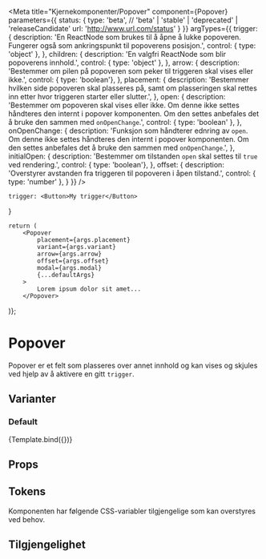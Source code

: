 

<Meta
    title="Kjernekomponenter/Popover"
    component={Popover}
    parameters={{
        status: {
            type: 'beta', // 'beta' | 'stable' | 'deprecated' | 'releaseCandidate'
            url: 'http://www.url.com/status'
        }
    }}
    argTypes={{
        trigger: {
            description: 'En ReactNode som brukes til å åpne å lukke popoveren. Fungerer også som ankringspunkt til popoverens posisjon.',
            control: { type: 'object' },
        },
        children: {
            description: 'En valgfri ReactNode som blir popoverens innhold.',
            control: { type: 'object' },
        },
        arrow: {
            description: 'Bestemmer om pilen på popoveren som peker til triggeren skal vises eller ikke.',
            control: { type: 'boolean'},
        },
        placement: {
            description: 'Bestemmer hvilken side popoveren skal plasseres på, samt om plasseringen skal rettes inn etter hvor triggeren starter eller slutter.',
        },
        open: {
            description: 'Bestemmer om popoveren skal vises eller ikke. Om denne ikke settes håndteres den internt i popover komponenten. Om den settes anbefales det å bruke den sammen med `onOpenChange`.',
            control: { type: 'boolean' },
        },
        onOpenChange: {
            description: 'Funksjon som håndterer ednring av `open`. Om denne ikke settes håndteres den internt i popover komponenten. Om den settes anbefales det å bruke den sammen med `onOpenChange`.',
        },
        initialOpen: {
            description: 'Bestemmer om tilstanden `open` skal settes til `true` ved rendering.',
            control: { type: 'boolean'},
        },
        offset: {
            description: 'Overstyrer avstanden fra triggeren til popoveren i åpen tilstand.',
            control: { type: 'number' },
        }
    }}
/>

    trigger: <Button>My trigger</Button>
}

    return (
        <Popover 
            placement={args.placement} 
            variant={args.variant}
            arrow={args.arrow}
            offset={args.offset}
            modal={args.modal}
            {...defaultArgs}
        >
            Lorem ipsum dolor sit amet...
        </Popover>
)};

# Popover

<BetaBlock />

Popover er et felt som plasseres over annet innhold og kan vises og skjules ved hjelp av å aktivere en gitt `trigger`. 

## Varianter

### Default

<Canvas>
    <Story
        name="Popover"
        args={{
            placement: 'top',
            variant: PopoverVariant.Default,
        }}
    >
        {Template.bind({})}
    </Story>
</Canvas>

## Props
<ArgsTable story='Popover' />

## Tokens
Komponenten har følgende CSS-variabler tilgjengelige som kan overstyres ved behov.
<TokensTable jsonKey='component.popover' componentName='popover' />

## Tilgjengelighet
